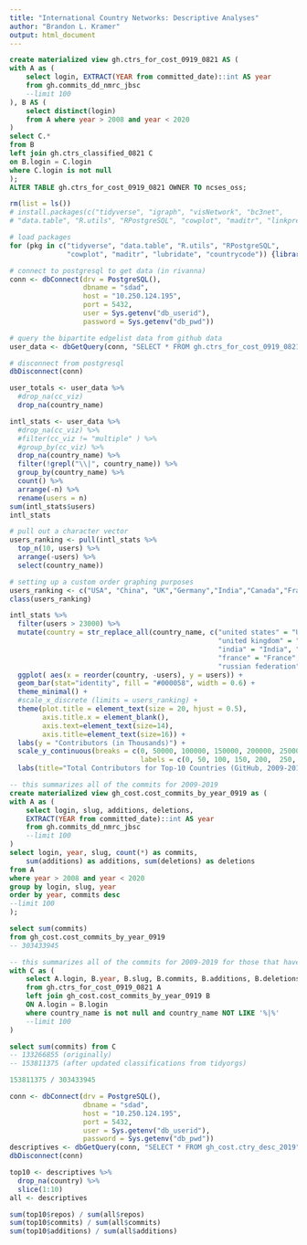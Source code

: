 ```yaml
---
title: "International Country Networks: Descriptive Analyses"
author: "Brandon L. Kramer"
output: html_document
---
```


```sql
create materialized view gh.ctrs_for_cost_0919_0821 AS (
with A as (
  	select login, EXTRACT(YEAR from committed_date)::int AS year
  	from gh.commits_dd_nmrc_jbsc
	--limit 100
), B AS (
	select distinct(login)
	from A where year > 2008 and year < 2020 
)
select C.*
from B 
left join gh.ctrs_classified_0821 C
on B.login = C.login 
where C.login is not null 
);
ALTER TABLE gh.ctrs_for_cost_0919_0821 OWNER TO ncses_oss;
```

```r
rm(list = ls())
# install.packages(c("tidyverse", "igraph", "visNetwork", "bc3net", 
# "data.table", "R.utils", "RPostgreSQL", "cowplot", "maditr", "linkprediction", "poweRlaw"))

# load packages 
for (pkg in c("tidyverse", "data.table", "R.utils", "RPostgreSQL",
              "cowplot", "maditr", "lubridate", "countrycode")) {library(pkg, character.only = TRUE)}

# connect to postgresql to get data (in rivanna)
conn <- dbConnect(drv = PostgreSQL(), 
                  dbname = "sdad", 
                  host = "10.250.124.195", 
                  port = 5432, 
                  user = Sys.getenv("db_userid"), 
                  password = Sys.getenv("db_pwd"))

# query the bipartite edgelist data from github data  
user_data <- dbGetQuery(conn, "SELECT * FROM gh.ctrs_for_cost_0919_0821")

# disconnect from postgresql
dbDisconnect(conn)
```

```r
user_totals <- user_data %>% 
  #drop_na(cc_viz)
  drop_na(country_name)

intl_stats <- user_data %>% 
  #drop_na(cc_viz) %>% 
  #filter(cc_viz != "multiple" ) %>%
  #group_by(cc_viz) %>% 
  drop_na(country_name) %>% 
  filter(!grepl("\\|", country_name)) %>%
  group_by(country_name) %>% 
  count() %>% 
  arrange(-n) %>% 
  rename(users = n)
sum(intl_stats$users)
intl_stats
```

```r

# pull out a character vector 
users_ranking <- pull(intl_stats %>% 
  top_n(10, users) %>% 
  arrange(-users) %>%
  select(country_name))

# setting up a custom order graphing purposes 
users_ranking <- c("USA", "China", "UK","Germany","India","Canada","France", "Brazil","Russia", "Japan")
class(users_ranking)

intl_stats %>% 
  filter(users > 23000) %>% 
  mutate(country = str_replace_all(country_name, c("united states" = "USA", "china" = "China",
                                                   "united kingdom" = "UK", "germany" = "Germany",
                                                   "india" = "India", "canada" = "Canada",
                                                   "france" = "France", "brazil" = "Brazil",
                                                   "russian federation" = "Russia", "japan"="Japan"))) %>%
  ggplot( aes(x = reorder(country, -users), y = users)) +
  geom_bar(stat="identity", fill = "#000058", width = 0.6) + 
  theme_minimal() + 
  #scale_x_discrete (limits = users_ranking) + 
  theme(plot.title = element_text(size = 20, hjust = 0.5),
        axis.title.x = element_blank(),
        axis.text=element_text(size=14),
        axis.title=element_text(size=16)) +
  labs(y = "Contributors (in Thousands)") +
  scale_y_continuous(breaks = c(0, 50000, 100000, 150000, 200000, 250000, 300000), 
                                labels = c(0, 50, 100, 150, 200,  250, 300)) +
  labs(title="Total Contributors for Top-10 Countries (GitHub, 2009-2019)")

```

```sql
-- this summarizes all of the commits for 2009-2019
create materialized view gh_cost.cost_commits_by_year_0919 as (
with A as (
  	select login, slug, additions, deletions,
	EXTRACT(YEAR from committed_date)::int AS year
  	from gh.commits_dd_nmrc_jbsc
	--limit 100
)
select login, year, slug, count(*) as commits, 
	sum(additions) as additions, sum(deletions) as deletions
from A 
where year > 2008 and year < 2020
group by login, slug, year 
order by year, commits desc 
--limit 100
);

select sum(commits)
from gh_cost.cost_commits_by_year_0919
-- 303433945

-- this summarizes all of the commits for 2009-2019 for those that have country codes 
with C as (
	select A.login, B.year, B.slug, B.commits, B.additions, B.deletions
	from gh.ctrs_for_cost_0919_0821 A
	left join gh_cost.cost_commits_by_year_0919 B
	ON A.login = B.login 
	where country_name is not null and country_name NOT LIKE '%|%'
	--limit 100
)

select sum(commits) from C
-- 133266855 (originally)
-- 153811375 (after updated classifications from tidyorgs)

```

```r
153811375 / 303433945
```

```r
conn <- dbConnect(drv = PostgreSQL(), 
                  dbname = "sdad", 
                  host = "10.250.124.195", 
                  port = 5432, 
                  user = Sys.getenv("db_userid"), 
                  password = Sys.getenv("db_pwd"))
descriptives <- dbGetQuery(conn, "SELECT * FROM gh_cost.ctry_desc_2019")
dbDisconnect(conn)

```
```r
top10 <- descriptives %>% 
  drop_na(country) %>% 
  slice(1:10) 
all <- descriptives

sum(top10$repos) / sum(all$repos)
sum(top10$commits) / sum(all$commits)
sum(top10$additions) / sum(all$additions)
```















